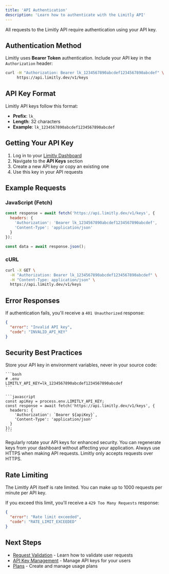 ```yaml
---
title: 'API Authentication'
description: 'Learn how to authenticate with the Limitly API'
---
```


All requests to the Limitly API require authentication using your API key.

## Authentication Method

Limitly uses **Bearer Token** authentication. Include your API key in the `Authorization` header:

```bash
curl -H "Authorization: Bearer lk_1234567890abcdef1234567890abcdef" \
     https://api.limitly.dev/v1/keys
```

## API Key Format

Limitly API keys follow this format:
- **Prefix**: `lk_`
- **Length**: 32 characters
- **Example**: `lk_1234567890abcdef1234567890abcdef`

## Getting Your API Key

1. Log in to your [Limitly Dashboard](https://app.limitly.com)
2. Navigate to the **API Keys** section
3. Create a new API key or copy an existing one
4. Use this key in your API requests

## Example Requests

### JavaScript (Fetch)

```javascript
const response = await fetch('https://api.limitly.dev/v1/keys', {
  headers: {
    'Authorization': 'Bearer lk_1234567890abcdef1234567890abcdef',
    'Content-Type': 'application/json'
  }
});

const data = await response.json();
```

### cURL

```bash
curl -X GET \
  -H "Authorization: Bearer lk_1234567890abcdef1234567890abcdef" \
  -H "Content-Type: application/json" \
  https://api.limitly.dev/v1/keys
```

## Error Responses

If authentication fails, you'll receive a `401 Unauthorized` response:

```json
{
  "error": "Invalid API key",
  "code": "INVALID_API_KEY"
}
```

## Security Best Practices

<CardGroup cols={1}>
  <Card title="Environment Variables">
    Store your API key in environment variables, never in your source code:
    
    ```bash
    # .env
    LIMITLY_API_KEY=lk_1234567890abcdef1234567890abcdef
    ```
    
    ```javascript
    const apiKey = process.env.LIMITLY_API_KEY;
    const response = await fetch('https://api.limitly.dev/v1/keys', {
      headers: {
        'Authorization': `Bearer ${apiKey}`,
        'Content-Type': 'application/json'
      }
    });
    ```
  </Card>
</CardGroup>

<CardGroup cols={1}>
  <Card title="Key Rotation">
    Regularly rotate your API keys for enhanced security. You can regenerate keys from your dashboard without affecting your application.
  </Card>
</CardGroup>

<CardGroup cols={1}>
  <Card title="HTTPS Only">
    Always use HTTPS when making API requests. Limitly only accepts requests over HTTPS.
  </Card>
</CardGroup>

## Rate Limiting

The Limitly API itself is rate limited. You can make up to 1000 requests per minute per API key.

If you exceed this limit, you'll receive a `429 Too Many Requests` response:

```json
{
  "error": "Rate limit exceeded",
  "code": "RATE_LIMIT_EXCEEDED"
}
```

## Next Steps

- [Request Validation](/rest-api/validation) - Learn how to validate user requests
- [API Key Management](/rest-api/api-keys) - Manage API keys for your users
- [Plans](/rest-api/plans) - Create and manage usage plans 